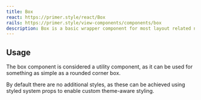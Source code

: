 ```yaml
---
title: Box
react: https://primer.style/react/Box
rails: https://primer.style/view-components/components/box
description: Box is a basic wrapper component for most layout related needs.
---
```



## Usage

The box component is considered a utility component, as it can be used for something as simple as a rounded corner box.

By default there are no additional styles, as these can be achieved using styled system props to enable custom theme-aware styling.
